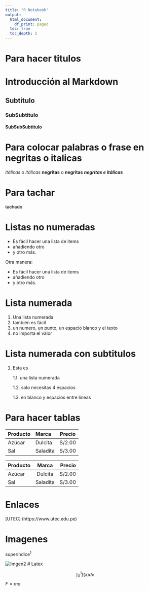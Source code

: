 ```yaml
---
title: "R Notebook"
output:
  html_document:
    df_print: paged
  toc: true
  toc_depth: 2
---
```


# Para hacer titulos

# Introducción al Markdown
## Subtitulo
### SubSubtitulo
#### SubSubSubtitulo

# Para colocar palabras o frase en negritas o italicas

*itálicas* o _itálicas_
**negritas** o __negritas__
***negritas e itálicas*** 

# Para tachar

~~tachado~~

# Listas no numeradas

* Es fácil hacer una lista de items
* añadiendo otro
* y otro más.

Otra manera:

- Es fácil hacer una lista de items
- añadiendo otro
- y otro más.

# Lista numerada

1. Una lista numerada
2. también es fácil
3. un numero, un punto, un espacio blanco y el texto
1. no importa el valor

# Lista numerada con subtitulos

1. Esta es

   1.1. una lista numerada
   
   1.2. solo necesitas 4 espacios
   
   1.3. en blanco y espacios entre lineas
   
# Para hacer tablas

Producto Marca    Precio
-------- -------- ------
Azúcar   Dulcita  S/2.00
Sal      Saladita S/3.00


|Producto  |Marca   | Precio|
|:-------- |:--------:| ------:|
|Azúcar    |Dulcita | S/2.00|
|Sal       |Saladita| S/3.00|

# Enlaces

[UTEC] (https://www.utec.edu.pe)

# Imagenes
superíndice^1^

![Imgen2](turip.jpg)
# Latex

$$\int_0^1 f(x)dx$$
$F = ma$
